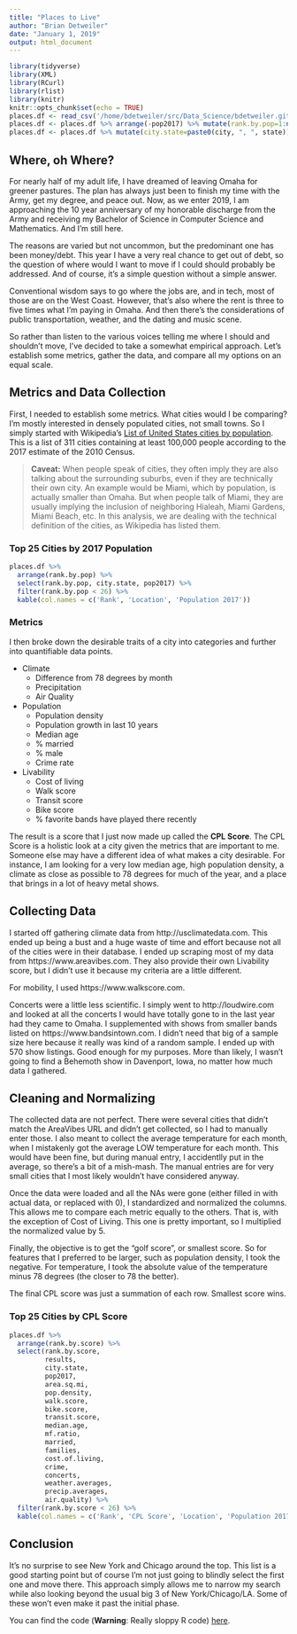 ```yaml
---
title: "Places to Live"
author: "Brian Detweiler"
date: "January 1, 2019"
output: html_document
---
```


```r
library(tidyverse)
library(XML)
library(RCurl)
library(rlist)
library(knitr)
knitr::opts_chunk$set(echo = TRUE)
places.df <- read_csv('/home/bdetweiler/src/Data_Science/bdetweiler.github.io/projects/places/final.csv')
places.df <- places.df %>% arrange(-pop2017) %>% mutate(rank.by.pop=1:n())
places.df <- places.df %>% mutate(city.state=paste0(city, ", ", state))
```

## Where, oh Where?

For nearly half of my adult life, I have dreamed of leaving Omaha for greener pastures. The plan has always just been to finish my time with 
the Army, get my degree, and peace out. Now, as we enter 2019, I am approaching the 10 year anniversary of my honorable discharge from
the Army and receiving my Bachelor of Science in Computer Science and Mathematics. And I'm still here.

The reasons are varied but not uncommon, but the predominant one has been money/debt. This year I have a very real chance to get out of debt, 
so the question of where would I want to move if I could should probably be addressed. And of course, it's a simple question without a simple
answer.

Conventional wisdom says to go where the jobs are, and in tech, most of those are on the West Coast. However, that's also where the rent is 
three to five times what I'm paying in Omaha. And then there's the considerations of public transportation, weather, and the dating and music scene.

So rather than listen to the various voices telling me where I should and shouldn't move, I've decided to take a somewhat empirical approach. 
Let's establish some metrics, gather the data, and compare all my options on an equal scale.

## Metrics and Data Collection

First, I needed to establish some metrics. What cities would I be comparing? I'm mostly interested in densely populated cities, not small towns.
So I simply started with Wikipedia's [List of United States cities by population](https://en.wikipedia.org/wiki/List_of_United_States_cities_by_population).
This is a list of 311 cities containing at least 100,000 people according to the 2017 estimate of the 2010 Census. 

> **Caveat:** When people speak of cities, they often imply they are also talking about the surrounding suburbs, even if they are technically their own city. An example would be Miami, which by population, is actually smaller than Omaha. But when people talk of Miami, they are usually implying the inclusion of neighboring Hialeah, Miami Gardens, Miami Beach, etc. In this analysis, we are dealing with the technical definition of the cities, as Wikipedia has listed them.

### Top 25 Cities by 2017 Population
```r
places.df %>% 
  arrange(rank.by.pop) %>%
  select(rank.by.pop, city.state, pop2017) %>% 
  filter(rank.by.pop < 26) %>%
  kable(col.names = c('Rank', 'Location', 'Population 2017'))
```


### Metrics

I then broke down the desirable traits of a city into categories and further into quantifiable data points.

  - Climate
    - Difference from 78 degrees by month
    - Precipitation
    - Air Quality
  - Population
    - Population density
    - Population growth in last 10 years
    - Median age
    - % married
    - % male
    - Crime rate
  - Livability
    - Cost of living
    - Walk score
    - Transit score
    - Bike score
    - % favorite bands have played there recently

The result is a score that I just now made up called the **CPL Score**. The CPL Score is a holistic look at a city given the metrics that are
important to me. Someone else may have a different idea of what makes a city desirable. For instance, I am looking for a very low median age,
high population density, a climate as close as possible to 78 degrees for much of the year, and a place that brings in a lot of heavy metal shows.

## Collecting Data

I started off gathering climate data from http://usclimatedata.com. This ended up being a bust and a huge waste of time and effort because
not all of the cities were in their database. I ended up scraping most of my data from https://www.areavibes.com. They also provide their own
Livability score, but I didn't use it because my criteria are a little different. 

For mobility, I used https://www.walkscore.com. 

Concerts were a little less scientific. I simply went to http://loudwire.com and looked at all the concerts I would have totally gone to in the
last year had they came to Omaha. I supplemented with shows from smaller bands listed on https://www.bandsintown.com. I didn't need that big of a sample size here because it really was kind of a random sample. I ended up with 570 show listings. Good enough for my purposes. More than likely, I wasn't going to find a Behemoth show in Davenport, Iowa, no matter how much data I gathered.

## Cleaning and Normalizing

The collected data are not perfect. There were several cities that didn't match the AreaVibes URL and didn't get collected, so I had to 
manually enter those. I also meant to collect the average temperature for each month, when I mistakenly got the average LOW temperature
for each month. This would have been fine, but during manual entry, I accidentlly put in the average, so there's a bit of a mish-mash. 
The manual entries are for very small cities that I most likely wouldn't have considered anyway.

Once the data were loaded and all the NAs were gone (either filled in with actual data, or replaced with 0), I standardized and normalized the columns. 
This allows me to compare each metric equally to the others. That is, with the exception of Cost of Living. This one is pretty important, so I multiplied
the normalized value by 5. 

Finally, the objective is to get the "golf score", or smallest score. So for features that I preferred to be larger, such as population density, 
I took the negative. For temperature, I took the absolute value of the temperature minus 78 degrees (the closer to 78 the better). 

The final CPL score was just a summation of each row. Smallest score wins. 

### Top 25 Cities by CPL Score
```r
places.df %>% 
  arrange(rank.by.score) %>%
  select(rank.by.score,
         results,
         city.state,
         pop2017,
         area.sq.mi,
         pop.density,
         walk.score,
         bike.score,
         transit.score,
         median.age,
         mf.ratio,
         married,
         families,
         cost.of.living,
         crime,
         concerts,
         weather.averages,
         precip.averages,
         air.quality) %>%
  filter(rank.by.score < 26) %>%
  kable(col.names = c('Rank', 'CPL Score', 'Location', 'Population 2017', "Area mi^2", "Density", "Walk", "Bike", "Transit", "Age", "M/F", "Married", "Families", "Cost of Living", "Crime", "Concerts", "Weather (LOW)", "Precip.", "Air" ))
```

## Conclusion

It's no surprise to see New York and Chicago around the top.
This list is a good starting point but of course I'm not just going to blindly select the first one and move there.
This approach simply allows me to narrow my search while also looking beyond the usual big 3 of New York/Chicago/LA. Some of these won't even make it past
the initial phase.

You can find the code (**Warning**: Really sloppy R code) [here](https://github.com/bdetweiler/bdetweiler.github.io/tree/master/projects/places).

